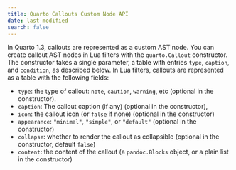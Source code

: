 ```yaml
---
title: Quarto Callouts Custom Node API
date: last-modified
search: false
---
```


In Quarto 1.3, callouts are represented as a custom AST node. You can create callout AST nodes in Lua filters with the `quarto.Callout` constructor. The constructor takes a single parameter, a table with entries `type`, `caption`, and `condition`, as described below. In Lua filters, callouts are represented as a table with the following fields:

- `type`: the type of callout: `note`, `caution`, `warning`, etc (optional in the constructor).
- `caption`: The callout caption (if any) (optional in the constructor),
- `icon`: the callout icon (or `false` if none) (optional in the constructor)
- `appearance`: `"minimal"`, `"simple"`, or `"default"` (optional in the constructor)
- `collapse`: whether to render the callout as collapsible (optional in the constructor, default `false`)
- `content`: the content of the callout (a `pandoc.Blocks` object, or a plain list in the constructor)


